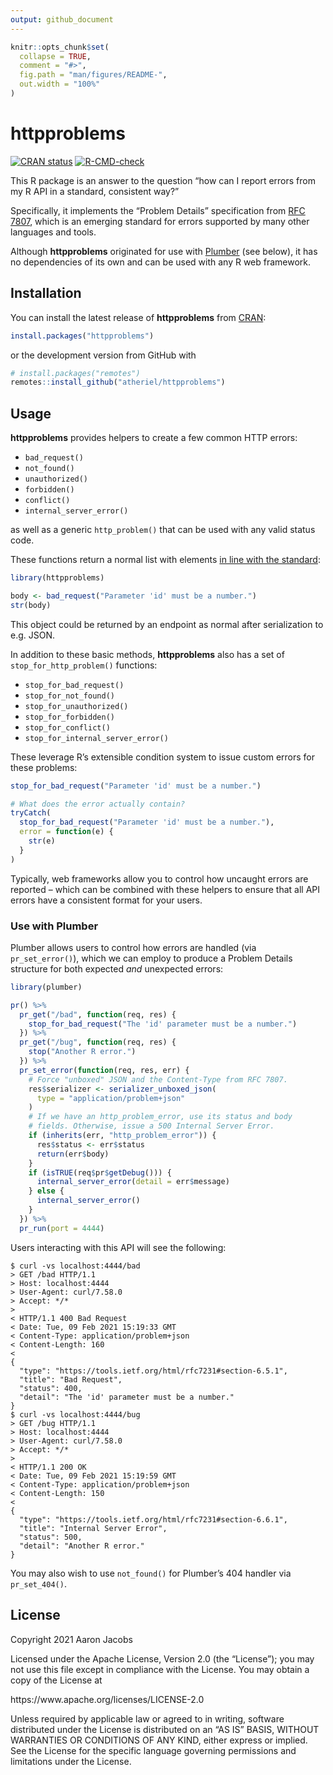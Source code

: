 ```yaml
---
output: github_document
---
```


<!-- README.md is generated from README.Rmd. Please edit that file -->

```r
knitr::opts_chunk$set(
  collapse = TRUE,
  comment = "#>",
  fig.path = "man/figures/README-",
  out.width = "100%"
)
```

# httpproblems

<!-- badges: start -->
[![CRAN status](https://www.r-pkg.org/badges/version/httpproblems)](https://CRAN.R-project.org/package=httpproblems)
[![R-CMD-check](https://github.com/atheriel/httpproblems/workflows/R-CMD-check/badge.svg)](https://github.com/atheriel/httpproblems/actions)
<!-- badges: end -->

This R package is an answer to the question "how can I report errors from my R
API in a standard, consistent way?"

Specifically, it implements the "Problem Details" specification from [RFC
7807](https://tools.ietf.org/html/rfc7807), which is an emerging standard for
errors supported by many other languages and tools.

Although **httpproblems** originated for use with
[Plumber](https://www.rplumber.io) (see below), it has no dependencies of its
own and can be used with any R web framework.

## Installation

You can install the latest release of **httpproblems** from
[CRAN](https://CRAN.R-project.org):

``` r
install.packages("httpproblems")
```

or the development version from GitHub with

```r
# install.packages("remotes")
remotes::install_github("atheriel/httpproblems")
```

## Usage

**httpproblems** provides helpers to create a few common HTTP errors:

* `bad_request()`
* `not_found()`
* `unauthorized()`
* `forbidden()`
* `conflict()`
* `internal_server_error()`

as well as a generic `http_problem()` that can be used with any valid status
code.

These functions return a normal list with elements [in line with the
standard](https://tools.ietf.org/html/rfc7807#section-3.1):

```r
library(httpproblems)

body <- bad_request("Parameter 'id' must be a number.")
str(body)
```

This object could be returned by an endpoint as normal after serialization to
e.g. JSON.

In addition to these basic methods, **httpproblems** also has a set of
`stop_for_http_problem()` functions:

* `stop_for_bad_request()`
* `stop_for_not_found()`
* `stop_for_unauthorized()`
* `stop_for_forbidden()`
* `stop_for_conflict()`
* `stop_for_internal_server_error()`

These leverage R's extensible condition system to issue custom errors for these
problems:

```r
stop_for_bad_request("Parameter 'id' must be a number.")

# What does the error actually contain?
tryCatch(
  stop_for_bad_request("Parameter 'id' must be a number."),
  error = function(e) {
    str(e)
  }
)
```

Typically, web frameworks allow you to control how uncaught errors are reported
-- which can be combined with these helpers to ensure that all API errors have a
consistent format for your users.

### Use with Plumber

Plumber allows users to control how errors are handled (via `pr_set_error()`),
which we can employ to produce a Problem Details structure for both expected
*and* unexpected errors:

```r
library(plumber)

pr() %>%
  pr_get("/bad", function(req, res) {
    stop_for_bad_request("The 'id' parameter must be a number.")
  }) %>%
  pr_get("/bug", function(req, res) {
    stop("Another R error.")
  }) %>%
  pr_set_error(function(req, res, err) {
    # Force "unboxed" JSON and the Content-Type from RFC 7807.
    res$serializer <- serializer_unboxed_json(
      type = "application/problem+json"
    )
    # If we have an http_problem_error, use its status and body
    # fields. Otherwise, issue a 500 Internal Server Error.
    if (inherits(err, "http_problem_error")) {
      res$status <- err$status
      return(err$body)
    }
    if (isTRUE(req$pr$getDebug())) {
      internal_server_error(detail = err$message)
    } else {
      internal_server_error()
    }
  }) %>%
  pr_run(port = 4444)
```

Users interacting with this API will see the following:

```shell
$ curl -vs localhost:4444/bad
> GET /bad HTTP/1.1
> Host: localhost:4444
> User-Agent: curl/7.58.0
> Accept: */*
> 
< HTTP/1.1 400 Bad Request
< Date: Tue, 09 Feb 2021 15:19:33 GMT
< Content-Type: application/problem+json
< Content-Length: 160
< 
{
  "type": "https://tools.ietf.org/html/rfc7231#section-6.5.1",
  "title": "Bad Request",
  "status": 400,
  "detail": "The 'id' parameter must be a number."
}
$ curl -vs localhost:4444/bug
> GET /bug HTTP/1.1
> Host: localhost:4444
> User-Agent: curl/7.58.0
> Accept: */*
> 
< HTTP/1.1 200 OK
< Date: Tue, 09 Feb 2021 15:19:59 GMT
< Content-Type: application/problem+json
< Content-Length: 150
< 
{
  "type": "https://tools.ietf.org/html/rfc7231#section-6.6.1",
  "title": "Internal Server Error",
  "status": 500,
  "detail": "Another R error."
}
```

You may also wish to use `not_found()` for Plumber's 404 handler via
`pr_set_404()`.

## License

Copyright 2021 Aaron Jacobs

Licensed under the Apache License, Version 2.0 (the "License");
you may not use this file except in compliance with the License.
You may obtain a copy of the License at

  https://www.apache.org/licenses/LICENSE-2.0

Unless required by applicable law or agreed to in writing, software
distributed under the License is distributed on an "AS IS" BASIS,
WITHOUT WARRANTIES OR CONDITIONS OF ANY KIND, either express or implied.
See the License for the specific language governing permissions and
limitations under the License.
